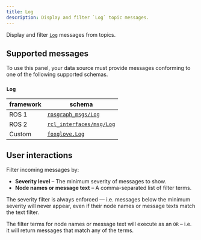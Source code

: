 ```yaml
---
title: Log
description: Display and filter `Log` topic messages.
---
```


Display and filter [`Log`](#log) messages from topics.

## Supported messages

To use this panel, your data source must provide messages conforming to one of the following supported schemas.

### `Log`

| framework | schema                                                                                                    |
| --------- | --------------------------------------------------------------------------------------------------------- |
| ROS 1     | [`rosgraph_msgs/Log`](https://docs.ros.org/en/noetic/api/rosgraph_msgs/html/msg/Log.html)                 |
| ROS 2     | [`rcl_interfaces/msg/Log`](https://github.com/ros2/rcl_interfaces/blob/master/rcl_interfaces/msg/Log.msg) |
| Custom    | [`foxglove.Log`](/docs/visualizing/supported-messages/log)                                                               |

## User interactions

Filter incoming messages by:

- **Severity level** – The minimum severity of messages to show.
- **Node names or message text** – A comma-separated list of filter terms.

The severity filter is always enforced — i.e. messages below the minimum severity will never appear, even if their node names or message texts match the text filter.

The filter terms for node names or message text will execute as an `OR` – i.e. it will return messages that match any of the terms.
